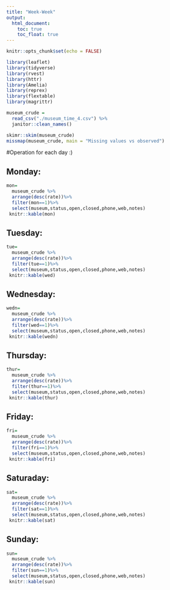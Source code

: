 ```yaml
---
title: "Week-Week"
output: 
  html_document:
    toc: true
    toc_float: true
---
```


```r
knitr::opts_chunk$set(echo = FALSE)

library(leaflet)
library(tidyverse)
library(rvest)
library(httr)
library(Amelia)
library(reprex)
library(flextable)
library(magrittr)

```

```r
museum_crude = 
  read_csv("./museum_time_4.csv") %>% 
  janitor::clean_names() 

skimr::skim(museum_crude)
missmap(museum_crude, main = "Missing values vs observed")
```


#Operation for each day :)

## Monday:
```r
mon=
  museum_crude %>%
  arrange(desc(rate))%>%
  filter(mon==1)%>%
  select(museum,status,open,closed,phone,web,notes)
 knitr::kable(mon)
```

## Tuesday:
```r
tue=
  museum_crude %>%
  arrange(desc(rate))%>%
  filter(tue==1)%>%
  select(museum,status,open,closed,phone,web,notes)
 knitr::kable(wed)
```


## Wednesday:

```r
wedn=
  museum_crude %>%
  arrange(desc(rate))%>%
  filter(wed==1)%>%
  select(museum,status,open,closed,phone,web,notes)
 knitr::kable(wedn)
```


## Thursday:
```r
thur=
  museum_crude %>%
  arrange(desc(rate))%>%
  filter(thur==1)%>%
  select(museum,status,open,closed,phone,web,notes)
 knitr::kable(thur)
```



## Friday:
```r
fri=
  museum_crude %>%
  arrange(desc(rate))%>%
  filter(fri==1)%>%
  select(museum,status,open,closed,phone,web,notes)
 knitr::kable(fri)
```









## Saturaday:
```r
sat=
  museum_crude %>%
  arrange(desc(rate))%>%
  filter(sat==1)%>%
  select(museum,status,open,closed,phone,web,notes)
 knitr::kable(sat)
```


## Sunday:

```r
sun=
  museum_crude %>%
  arrange(desc(rate))%>%
  filter(sun==1)%>%
  select(museum,status,open,closed,phone,web,notes)
 knitr::kable(sun)
```






